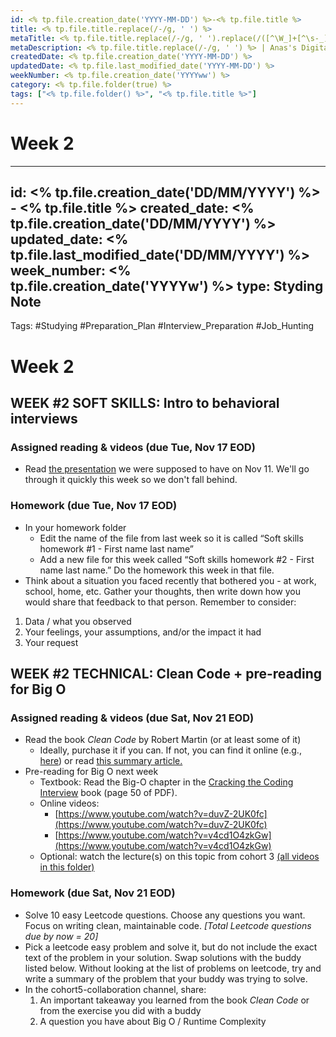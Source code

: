 ```yaml
---
id: <% tp.file.creation_date('YYYY-MM-DD') %>-<% tp.file.title %>
title: <% tp.file.title.replace(/-/g, ' ') %>
metaTitle: <% tp.file.title.replace(/-/g, ' ').replace(/([^\W_]+[^\s-_]+]*) */g, function (txt) {return txt.charAt(0).toUpperCase() + txt.substr(1).toLowerCase();}) %> | Anas's Digital Garden
metaDescription: <% tp.file.title.replace(/-/g, ' ') %> | Anas's Digital Garden
createdDate: <% tp.file.creation_date('YYYY-MM-DD') %>
updatedDate: <% tp.file.last_modified_date('YYYY-MM-DD') %>
weekNumber: <% tp.file.creation_date('YYYYww') %>
category: <% tp.file.folder(true) %>
tags: ["<% tp.file.folder() %>", "<% tp.file.title %>"]
---
```

# Week 2

---
id: <% tp.file.creation_date('DD/MM/YYYY') %> - <% tp.file.title %>
created_date: <% tp.file.creation_date('DD/MM/YYYY') %>
updated_date: <% tp.file.last_modified_date('DD/MM/YYYY') %>
week_number: <% tp.file.creation_date('YYYYw') %>
type: Styding Note
---
Tags: #Studying #Preparation_Plan #Interview_Preparation #Job_Hunting
# Week 2

## WEEK #2 SOFT SKILLS: Intro to behavioral interviews

### Assigned reading & videos (due Tue, Nov 17 EOD)

- Read [the presentation](https://docs.google.com/presentation/d/1rCIladYt33WmkTU4GGPf4gZONTJLTFW0FncFmnbjTDI/edit?usp=sharing) we were supposed to have on Nov 11. We'll go through it quickly this week so we don't fall behind.

### Homework (due Tue, Nov 17 EOD)

- In your homework folder
    - Edit the name of the file from last week so it is called “Soft skills homework #1 - First name last name”
    - Add a new file for this week called “Soft skills homework #2 - First name last name.” Do the homework this week in that file.
- Think about a situation you faced recently that bothered you - at work, school, home, etc. Gather your thoughts, then write down how you would share that feedback to that person. Remember to consider:
1. Data / what you observed
2. Your feelings, your assumptions, and/or the impact it had
3. Your request

## WEEK #2 TECHNICAL: Clean Code + pre-reading for Big O

### Assigned reading & videos (due Sat, Nov 21 EOD)

- Read the book *Clean Code* by Robert Martin (or at least some of it)
    - Ideally, purchase it if you can. If not, you can find it online (e.g., [here](https://enos.itcollege.ee/~jpoial/oop/naited/Clean%20Code.pdf)) or read [this summary article.](https://medium.com/better-programming/clean-code-5-essential-takeaways-2a0b17ccd05c)
- Pre-reading for Big O next week
    - Textbook: Read the Big-O chapter in the [Cracking the Coding Interview](https://drive.google.com/open?id=0B7ERENZtSqGiTGRMMm1zWFduS0E) book (page 50 of PDF).
    - Online videos:
        - [https://www.youtube.com/watch?v=duvZ-2UK0fc](https://www.youtube.com/watch?v=duvZ-2UK0fc)
        - [https://www.youtube.com/watch?v=v4cd1O4zkGw](https://www.youtube.com/watch?v=v4cd1O4zkGw)
    - Optional: watch the lecture(s) on this topic from cohort 3 [(all videos in this folder)](https://drive.google.com/drive/folders/1MOesN_rOwKIBmPzX_IaP-rCaJxPDysq7?usp=sharing)

### Homework (due Sat, Nov 21 EOD)

- Solve 10 easy Leetcode questions. Choose any questions you want. Focus on writing clean, maintainable code. *[Total Leetcode questions due by now = 20]*
- Pick a leetcode easy problem and solve it, but do not include the exact text of the problem in your solution. Swap solutions with the buddy listed below. Without looking at the list of problems on leetcode, try and write a summary of the problem that your buddy was trying to solve.
- In the cohort5-collaboration channel, share:
    1. An important takeaway you learned from the book *Clean Code* or from the exercise you did with a buddy
    2. A question you have about Big O / Runtime Complexity
